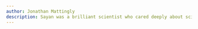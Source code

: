 ```yaml
---
author: Jonathan Mattingly
description: Sayan was a brilliant scientist who cared deeply about science, our human condition and individual people. He was a dedicated mentor who regularly went above and beyond. He had many collaborators and, above all, friends at Duke. He will be deeply missed
---
```


